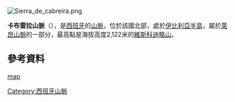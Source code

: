 [[Image:Sierra_de_cabreira.png|right]]
{{Coord|42|11|43|N|6|30|17|W|display=title}}

'''卡布雷拉山脈'''（{{lang-es|Sierra de Cabrera}}），是[[西班牙|西班牙]]的[[山脈|山脈]]，位於該國北部，處於[[伊比利亞半島|伊比利亞半島]]，屬於[[萊昂山脈|萊昂山脈]]的一部分，最高點是海拔高度2,122米的[[維斯科迪略山|維斯科迪略山]]。

==參考資料==
[http://rednatura.jcyl.es/natura2000/LIC/Cartograf%C3%ADa%5Cmapas%20LIC%20PDF%5CES4190110.pdf map] {{Wayback|url=http://rednatura.jcyl.es/natura2000/LIC/Cartograf%C3%ADa%5Cmapas%20LIC%20PDF%5CES4190110.pdf |date=20160303223425 }}

{{Spain-geo-stub}}
[[Category:西班牙山脈|Category:西班牙山脈]]